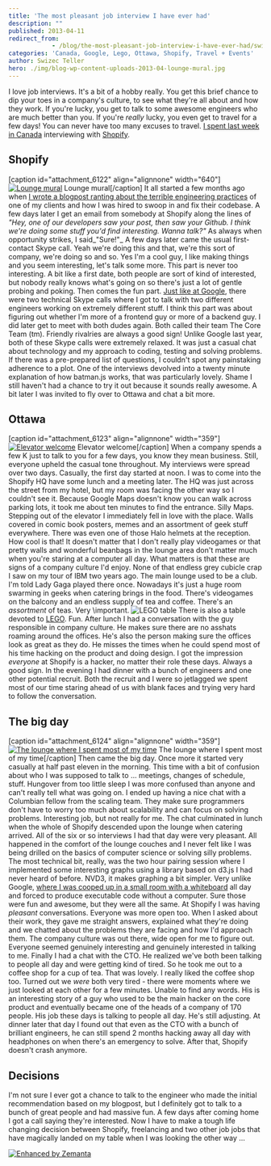 ```yaml
---
title: 'The most pleasant job interview I have ever had'
description: ""
published: 2013-04-11
redirect_from: 
            - /blog/the-most-pleasant-job-interview-i-have-ever-had/swizec/6121
categories: 'Canada, Google, Lego, Ottawa, Shopify, Travel + Events'
author: Swizec Teller
hero: ./img/blog-wp-content-uploads-2013-04-lounge-mural.jpg
---
```

I love job interviews. It's a bit of a hobby really. You get this brief chance to dip your toes in a company's culture, to see what they're all about and how they work. If you're lucky, you get to talk to some awesome engineers who are much better than you. If you're _really_ lucky, you even get to travel for a few days! You can never have too many excuses to travel. [I spent last week in Canada](http://swizec.com/blog/canada-eh/swizec/6102) interviewing with [Shopify](http://shopify.com "Shopify").

## Shopify

\[caption id="attachment_6122" align="alignnone" width="640"][![Lounge mural](http://swizec.com/blog/wp-content/uploads/2013/04/lounge-mural.jpg "Lounge mural")](./img/blog-wp-content-uploads-2013-04-lounge-mural.jpg) Lounge mural\[/caption] It all started a few months ago when [I wrote a blogpost ranting about the terrible engineering practices](http://swizec.com/blog/my-very-own-daily-wtf/swizec/5829) of one of my clients and how I was hired to swoop in and fix their codebase. A few days later I get an email from somebody at Shopify along the lines of _"Hey, one of our developers saw your post, then saw your Github. I think we're doing some stuff you'd find interesting. Wanna talk?"_ As always when opportunity strikes, I said_"Sure!"_ A few days later came the usual first-contact Skype call. Yeah we're doing this and that, we're this sort of company, we're doing so and so. Yes I'm a cool guy, I like making things and you seem interesting, let's talk some more. This part is never too interesting. A bit like a first date, both people are sort of kind of interested, but nobody really knows what's going on so there's just a lot of gentle probing and poking. Then comes the fun part. [Just like at Google](http://swizec.com/blog/a-google-phone-interview/swizec/3813), there were two technical Skype calls where I got to talk with two different engineers working on extremely different stuff. I think this part was about figuring out whether I'm more of a frontend guy or more of a backend guy. I did later get to meet with both dudes again. Both called their team The Core Team (tm). Friendly rivalries are always a good sign! Unlike Google last year, both of these Skype calls were extremely relaxed. It was just a casual chat about technology and my approach to coding, testing and solving problems. If there was a pre-prepared list of questions, I couldn't spot any painstaking adherence to a plot. One of the interviews devolved into a twenty minute explanation of how batman.js works, that was particularly lovely. Shame I still haven't had a chance to try it out because it sounds really awesome. A bit later I was invited to fly over to Ottawa and chat a bit more.

## Ottawa

\[caption id="attachment_6123" align="alignnone" width="359"][![Elevator welcome](http://swizec.com/blog/wp-content/uploads/2013/04/elevator-welcome.jpg "Elevator welcome")](./img/blog-wp-content-uploads-2013-04-elevator-welcome.jpg) Elevator welcome\[/caption] When a company spends a few K just to talk to you for a few days, you know they mean business. Still, everyone upheld the casual tone throughout. My interviews were spread over two days. Casually, the first day started at noon. I was to come into the Shopify HQ have some lunch and a meeting later. The HQ was just across the street from my hotel, but my room was facing the other way so I couldn't see it. Because Google Maps doesn't know you can walk across parking lots, it took me about ten minutes to find the entrance. Silly Maps. Stepping out of the elevator I immediately fell in love with the place. Walls covered in comic book posters, memes and an assortment of geek stuff everywhere. There was even one of those Halo helmets at the reception. How cool is that! It doesn't matter that I don't really play videogames or that pretty walls and wonderful beanbags in the lounge area don't matter much when you're staring at a computer all day. What matters is that these are signs of a company culture I'd enjoy. None of that endless grey cubicle crap I saw on my tour of IBM two years ago. The main lounge used to be a club. I'm told Lady Gaga played there once. Nowadays it's just a huge room swarming in geeks when catering brings in the food. There's videogames on the balcony and an endless supply of tea and coffee. There's an _assortment_ of teas. Very \\important. ![LEGO table](./img/e3d7cb4f5b960791b80268c3d4af40cf-tumblr_mkp6g1k5mC1qekjngo1_500.jpg "LEGO table") There is also a table devoted to [LEGO](http://www.lego.com/ "Lego"). Fun. After lunch I had a conversation with the guy responsible in company culture. He makes sure there are no asshats roaming around the offices. He's also the person making sure the offices look as great as they do. He misses the times when he could spend most of his time hacking on the product and doing design. I got the impression _everyone_ at Shopify is a hacker, no matter their role these days. Always a good sign. In the evening I had dinner with a bunch of engineers and one other potential recruit. Both the recruit and I were so jetlagged we spent most of our time staring ahead of us with blank faces and trying very hard to follow the conversation.

## The big day

\[caption id="attachment_6124" align="alignnone" width="359"][![The lounge where I spent most of my time](http://swizec.com/blog/wp-content/uploads/2013/04/lounge.jpg "The lounge where I spent most of my time")](./img/blog-wp-content-uploads-2013-04-lounge.jpg) The lounge where I spent most of my time\[/caption] Then came the big day. Once more it started very casually at half past eleven in the morning. This time with a bit of confusion about who I was supposed to talk to ... meetings, changes of schedule, stuff. Hungover from too little sleep I was more confused than anyone and can't really tell what was going on. I ended up having a nice chat with a Columbian fellow from the scaling team. They make sure programmers don't have to worry too much about scalability and can focus on solving problems. Interesting job, but not really for me. The chat culminated in lunch when the whole of Shopify descended upon the lounge when catering arrived. All of the six or so interviews I had that day were very pleasant. All happened in the comfort of the lounge couches and I never felt like I was being drilled on the basics of computer science or solving silly problems. The most technical bit, really, was the two hour pairing session where I implemented some interesting graphs using a library based on d3.js I had never heard of before. NVD3, it makes graphing a bit simpler. Very unlike Google, [where I was cooped up in a small room with a whiteboard](http://swizec.com/blog/inside-a-google-onsite-interview/swizec/4352) all day and forced to produce executable code without a computer. Sure those were fun and awesome, but they were all the same. At Shopify I was having _pleasant_ conversations. Everyone was more open too. When I asked about their work, they gave me straight answers, explained what they're doing and we chatted about the problems they are facing and how I'd approach them. The company culture was out there, wide open for me to figure out. Everyone seemed genuinely interesting and genuinely interested in talking to me. Finally I had a chat with the CTO. He realized we've both been talking to people all day and were getting kind of tired. So he took me out to a coffee shop for a cup of tea. That was lovely. I really liked the coffee shop too. Turned out we _were_ both very tired - there were moments where we just looked at each other for a few minutes. Unable to find any words. His is an interesting story of a guy who used to be the main hacker on the core product and eventually became one of the heads of a company of 170 people. His job these days is talking to people all day. He's still adjusting. At dinner later that day I found out that even as the CTO with a bunch of brilliant engineers, he can still spend 2 months hacking away all day with headphones on when there's an emergency to solve. After that, Shopify doesn't crash anymore.

## Decisions

I'm not sure I ever got a chance to talk to the engineer who made the initial recommendation based on my blogpost, but I definitely got to talk to a bunch of great people and had massive fun. A few days after coming home I got a call saying they're interested. Now I have to make a tough life changing decision between Shopify, freelancing and two other job jobs that have magically landed on my table when I was looking the other way ...

[![Enhanced by Zemanta](http://img.zemanta.com/zemified_e.png?x-id=d8c4fb75-5d46-401b-b84a-55ef9859f017)](http://www.zemanta.com/?px "Enhanced by Zemanta")